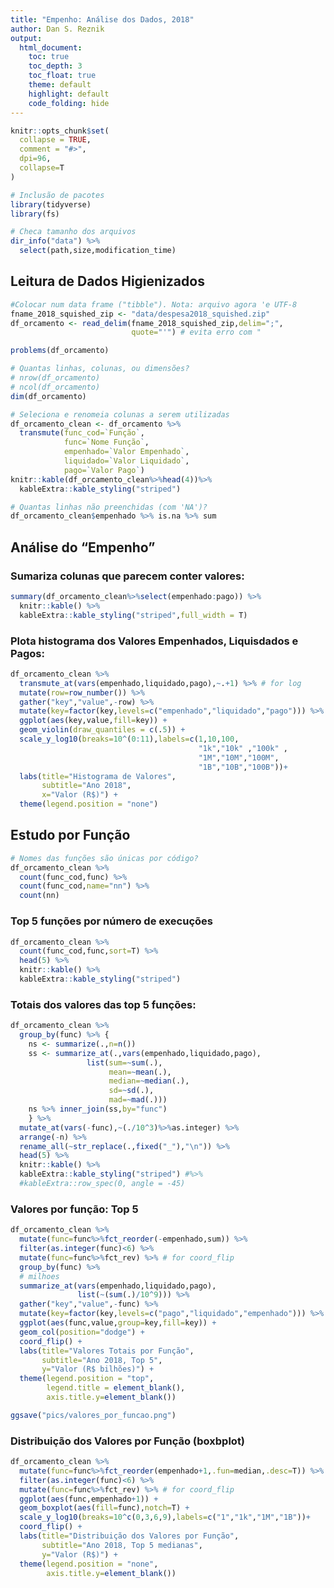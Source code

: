 ---
title: "Empenho: Análise dos Dados, 2018"
author: Dan S. Reznik
output: 
  html_document:
    toc: true
    toc_depth: 3
    toc_float: true
    theme: default
    highlight: default
    code_folding: hide
---

```{r,echo=F}
knitr::opts_chunk$set(
  collapse = TRUE,
  comment = "#>",
  dpi=96,
  collapse=T
)
```

```{r setup,message=F}
# Inclusão de pacotes
library(tidyverse)
library(fs)
```

```{r}
# Checa tamanho dos arquivos
dir_info("data") %>%
  select(path,size,modification_time)
```

## Leitura de Dados Higienizados

```{r df1,cache=T,message=F}
#Colocar num data frame ("tibble"). Nota: arquivo agora 'e UTF-8
fname_2018_squished_zip <- "data/despesa2018_squished.zip"
df_orcamento <- read_delim(fname_2018_squished_zip,delim=";",
                           quote="'") # evita erro com "
```

```{r,include=F}
problems(df_orcamento)
```

```{r}
# Quantas linhas, colunas, ou dimensões?
# nrow(df_orcamento)
# ncol(df_orcamento)
dim(df_orcamento)
```

```{r}
# Seleciona e renomeia colunas a serem utilizadas
df_orcamento_clean <- df_orcamento %>%
  transmute(func_cod=`Função`,
            func=`Nome Função`,
            empenhado=`Valor Empenhado`,
            liquidado=`Valor Liquidado`,
            pago=`Valor Pago`)
knitr::kable(df_orcamento_clean%>%head(4))%>%
  kableExtra::kable_styling("striped")
```

```{r}
# Quantas linhas não preenchidas (com 'NA')?
df_orcamento_clean$empenhado %>% is.na %>% sum
```

## Análise do "Empenho"

### Sumariza colunas que parecem conter valores:

```{r}
summary(df_orcamento_clean%>%select(empenhado:pago)) %>%
  knitr::kable() %>%
  kableExtra::kable_styling("striped",full_width = T)
```

### Plota histograma dos Valores Empenhados, Liquisdados e Pagos:

```{r,cache=T}
df_orcamento_clean %>%
  transmute_at(vars(empenhado,liquidado,pago),~.+1) %>% # for log
  mutate(row=row_number()) %>%
  gather("key","value",-row) %>%
  mutate(key=factor(key,levels=c("empenhado","liquidado","pago"))) %>%
  ggplot(aes(key,value,fill=key)) +
  geom_violin(draw_quantiles = c(.5)) +
  scale_y_log10(breaks=10^(0:11),labels=c(1,10,100,
                                          "1k","10k" ,"100k" ,
                                          "1M","10M","100M",
                                          "1B","10B","100B"))+
  labs(title="Histograma de Valores",
       subtitle="Ano 2018",
       x="Valor (R$)") +
  theme(legend.position = "none")
```

## Estudo por Função

```{r,cache=T}
# Nomes das funções são únicas por código?
df_orcamento_clean %>%
  count(func_cod,func) %>%
  count(func_cod,name="nn") %>%
  count(nn)
```

### Top 5 funções por número de execuções

```{r,cache=T}
df_orcamento_clean %>%
  count(func_cod,func,sort=T) %>%
  head(5) %>%
  knitr::kable() %>%
  kableExtra::kable_styling("striped")
```

### Totais dos valores das top 5 funções:

```{r}
df_orcamento_clean %>%
  group_by(func) %>% {
    ns <- summarize(.,n=n())
    ss <- summarize_at(.,vars(empenhado,liquidado,pago),
                 list(sum=~sum(.),
                      mean=~mean(.),
                      median=~median(.),
                      sd=~sd(.),
                      mad=~mad(.)))
    ns %>% inner_join(ss,by="func")
    } %>%
  mutate_at(vars(-func),~(./10^3)%>%as.integer) %>%
  arrange(-n) %>%
  rename_all(~str_replace(.,fixed("_"),"\n")) %>%
  head(5) %>%
  knitr::kable() %>%
  kableExtra::kable_styling("striped") #%>%
  #kableExtra::row_spec(0, angle = -45)
```

### Valores por função: Top 5

```{r}
df_orcamento_clean %>%
  mutate(func=func%>%fct_reorder(-empenhado,sum)) %>%
  filter(as.integer(func)<6) %>%
  mutate(func=func%>%fct_rev) %>% # for coord_flip
  group_by(func) %>%
  # milhoes
  summarize_at(vars(empenhado,liquidado,pago),
               list(~(sum(.)/10^9))) %>%
  gather("key","value",-func) %>%
  mutate(key=factor(key,levels=c("pago","liquidado","empenhado"))) %>%
  ggplot(aes(func,value,group=key,fill=key)) +
  geom_col(position="dodge") +
  coord_flip() +
  labs(title="Valores Totais por Função",
       subtitle="Ano 2018, Top 5",
       y="Valor (R$ bilhões)") +
  theme(legend.position = "top",
        legend.title = element_blank(),
        axis.title.y=element_blank())
```

```{r}
ggsave("pics/valores_por_funcao.png")
```

### Distribuição dos Valores por Função (boxbplot)

```{r}
df_orcamento_clean %>%
  mutate(func=func%>%fct_reorder(empenhado+1,.fun=median,.desc=T)) %>%
  filter(as.integer(func)<6) %>%
  mutate(func=func%>%fct_rev) %>% # for coord_flip
  ggplot(aes(func,empenhado+1)) +
  geom_boxplot(aes(fill=func),notch=T) +
  scale_y_log10(breaks=10^c(0,3,6,9),labels=c("1","1k","1M","1B"))+
  coord_flip() +
  labs(title="Distribuição dos Valores por Função",
       subtitle="Ano 2018, Top 5 medianas",
       y="Valor (R$)") +
  theme(legend.position = "none",
        axis.title.y=element_blank())
```

